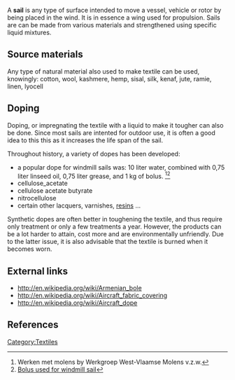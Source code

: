A '''sail''' is any type of surface intended to move a vessel, vehicle or rotor by being placed in the wind. It is in essence a wing used for propulsion. Sails are can be made from various materials and strengthened using specific liquid mixtures.

==Source materials==
{{Main|Appropriate textile production manual}}
Any type of natural material also used to make textile can be used, knowingly:
cotton, wool, kashmere, hemp, sisal, silk, kenaf, jute, ramie, linen, lyocell

==Doping==
Doping, or impregnating the textile with a liquid to make it tougher can also be done. Since most sails are intented for outdoor use, it is often a good idea to this this as it increases the life span of the sail.

Throughout history, a variety of dopes has been developed:
* a popular dope for windmill sails was: 10 liter water, combined with 0,75 liter linseed oil, 0,75 liter grease, and 1 kg of bolus. <ref>Werken met molens by Werkgroep West-Vlaamse Molens v.z.w.</ref><ref>[http://www.heimolen.be/constructie.html Bolus used for windmill sail]</ref>
* cellulose_acetate
* cellulose acetate butyrate
* nitrocellulose
* certain other lacquers, varnishes, [[resin]]s ...

Synthetic dopes are often better in toughening the textile, and thus require only treatment or only a few treatments a year. However, the products can be a lot harder to attain, cost more and are environmentally unfriendly. Due to the latter issue, it is also advisable that the textile is burned when it becomes worn. 

==External links== 
* http://en.wikipedia.org/wiki/Armenian_bole
* http://en.wikipedia.org/wiki/Aircraft_fabric_covering
* http://en.wikipedia.org/wiki/Aircraft_dope

==References==
{{reflist}}

[[Category:Textiles]]